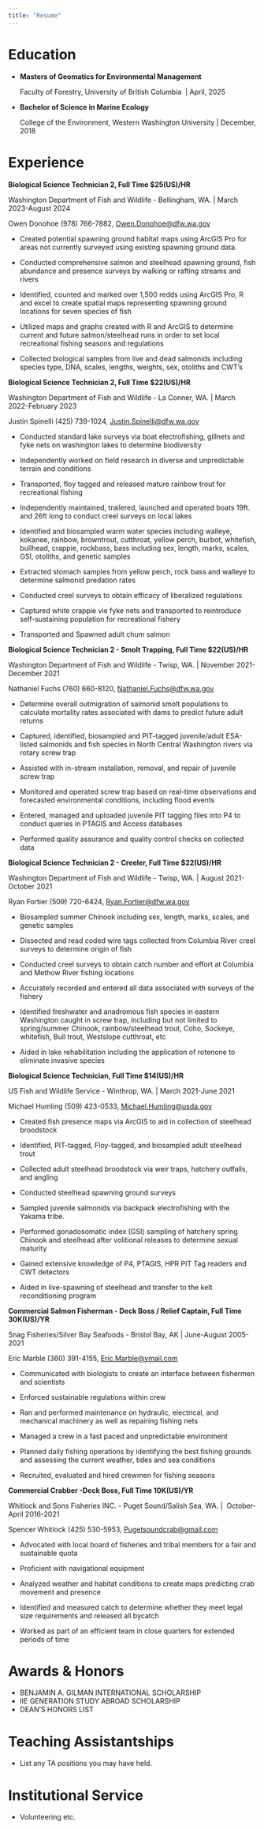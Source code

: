 ```yaml
---
title: "Resume"
---
```


# Education

-   **Masters of Geomatics for Environmental Management**

    Faculty of Forestry, University of British Columbia  \| April, 2025

-   **Bachelor of Science in Marine Ecology**

    College of the Environment, Western Washington University \| December, 2018

# Experience

**Biological Science Technician 2, Full Time \$25(US)/HR**

Washington Department of Fish and Wildlife - Bellingham, WA. \| March 2023-August 2024

Owen Donohoe (978) 766-7882, [Owen.Donohoe\@dfw.wa.gov](mailto:Owen.Donohoe@dfw.wa.gov)

-   Created potential spawning ground habitat maps using ArcGIS Pro for areas not currently surveyed using existing spawning ground data.

-   Conducted comprehensive salmon and steelhead spawning ground, fish abundance and presence surveys by walking or rafting streams and rivers

-   Identified, counted and marked over 1,500 redds using ArcGIS Pro, R and excel to create spatial maps representing spawning ground locations for seven species of fish

-   Utilized maps and graphs created with R and ArcGIS to determine current and future salmon/steelhead runs in order to set local recreational fishing seasons and regulations

-   Collected biological samples from live and dead salmonids including species type, DNA, scales, lengths, weights, sex, otoliths and CWT’s

**Biological Science Technician 2, Full Time \$22(US)/HR**

Washington Department of Fish and Wildlife - La Conner, WA. \| March 2022-February 2023

Justin Spinelli (425) 739-1024, [Justin.Spinelli\@dfw.wa.gov](mailto:Justin.Spinelli@dfw.wa.gov)

-   Conducted standard lake surveys via boat electrofishing, gillnets and fyke nets on washington lakes to determine biodiversity

-   Independently worked on field research in diverse and unpredictable terrain and conditions 

-   Transported, floy tagged and released mature rainbow trout for recreational fishing

-   Independently maintained, trailered, launched and operated boats 19ft. and 26ft long to conduct creel surveys on local lakes

-   Identified and biosampled warm water species including walleye, kokanee, rainbow, browntrout, cutthroat, yellow perch, burbot, whitefish, bullhead, crappie, rockbass, bass including sex, length, marks, scales, GSI, otoliths, and genetic samples

-   Extracted stomach samples from yellow perch, rock bass and walleye to determine salmonid predation rates

-   Conducted creel surveys to obtain efficacy of liberalized regulations

-   Captured white crappie vie fyke nets and transported to reintroduce self-sustaining population for recreational fishery 

-   Transported and Spawned adult chum salmon

**Biological Science Technician 2 - Smolt Trapping, Full Time \$22(US)/HR**

Washington Department of Fish and Wildlife - Twisp, WA. \| November 2021-December 2021

Nathaniel Fuchs (760) 660-8120, [Nathaniel.Fuchs\@dfw.wa.gov](mailto:Nathaniel.Fuchs@dfw.wa.gov)

-   Determine overall outmigration of salmonid smolt populations to calculate mortality rates associated with dams to predict future adult returns

-   Captured, identified, biosampled and PIT-tagged juvenile/adult ESA-listed salmonids and fish species in North Central Washington rivers via rotary screw trap

-   Assisted with in-stream installation, removal, and repair of juvenile screw trap

-   Monitored and operated screw trap based on real-time observations and forecasted environmental conditions, including flood events

-   Entered, managed and uploaded juvenile PIT tagging files into P4 to conduct queries in PTAGIS and Access databases

-   Performed quality assurance and quality control checks on collected data 

**Biological Science Technician 2 - Creeler, Full Time \$22(US)/HR**

Washington Department of Fish and Wildlife - Twisp, WA. \| August 2021-October 2021

Ryan Fortier (509) 720-6424, [Ryan.Fortier\@dfw.wa.gov](mailto:Ryan.Fortier@dfw.wa.gov)

-   Biosampled summer Chinook including sex, length, marks, scales, and genetic samples

-   Dissected and read coded wire tags collected from Columbia River creel surveys to determine origin of fish

-   Conducted creel surveys to obtain catch number and effort at Columbia and Methow River fishing locations

-   Accurately recorded and entered all data associated with surveys of the fishery

-   Identified freshwater and anadromous fish species in eastern Washington caught in screw trap, including but not limited to spring/summer Chinook, rainbow/steelhead trout, Coho, Sockeye, whitefish, Bull trout, Westslope cutthroat, etc

-   Aided in lake rehabilitation including the application of rotenone to eliminate invasive species

**Biological Science Technician, Full Time \$14(US)/HR**

US Fish and Wildlife Service - Winthrop, WA. \| March 2021-June 2021

Michael Humling (509) 423-0533, [Michael.Humling\@usda.gov](mailto:Michael.Humling@usda.gov)

-   Created fish presence maps via ArcGIS to aid in collection of steelhead broodstock

-   Identified, PIT-tagged, Floy-tagged, and biosampled adult steelhead trout

-   Collected adult steelhead broodstock via weir traps, hatchery outfalls, and angling

-   Conducted steelhead spawning ground surveys

-   Sampled juvenile salmonids via backpack electrofishing with the Yakama tribe.

-   Performed gonadosomatic index (GSI) sampling of hatchery spring Chinook and steelhead after volitional releases to determine sexual maturity

-   Gained extensive knowledge of P4, PTAGIS, HPR PIT Tag readers and CWT detectors

-   Aided in live-spawning of steelhead and transfer to the kelt reconditioning program

**Commercial Salmon Fisherman - Deck Boss / Relief Captain, Full Time 30K(US)/YR**

Snag Fisheries/Silver Bay Seafoods - Bristol Bay, AK \| June-August 2005-2021

Eric Marble (360) 391-4155, [Eric.Marble\@ymail.com](mailto:Eric.Marble\@ymail.com)

-   Communicated with biologists to create an interface between fishermen and scientists

-   Enforced sustainable regulations within crew

-   Ran and performed maintenance on hydraulic, electrical, and mechanical machinery as well as repairing fishing nets

-   Managed a crew in a fast paced and unpredictable environment

-   Planned daily fishing operations by identifying the best fishing grounds and assessing the current weather, tides and sea conditions

-   Recruited, evaluated and hired crewmen for fishing seasons

**Commercial Crabber -Deck Boss, Full Time 10K(US)/YR**

Whitlock and Sons Fisheries INC. - Puget Sound/Salish Sea, WA. \|  October-April 2016-2021

Spencer Whitlock (425) 530-5953, [Pugetsoundcrab\@gmail.com](mailto:Pugetsoundcrab@gmail.com)

-   Advocated with local board of fisheries and tribal members for a fair and sustainable quota

-   Proficient with navigational equipment

-   Analyzed weather and habitat conditions to create maps predicting crab movement and presence

-   Identified and measured catch to determine whether they meet legal size requirements and released all bycatch

-   Worked as part of an efficient team in close quarters for extended periods of time

# Awards & Honors

-   BENJAMIN A. GILMAN INTERNATIONAL SCHOLARSHIP
-   IIE GENERATION STUDY ABROAD SCHOLARSHIP
-   DEAN'S HONORS LIST

# Teaching Assistantships

-   List any TA positions you may have held.

# Institutional Service

-   Volunteering etc.
